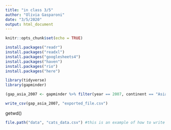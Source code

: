 ```yaml
---
title: "in class 3/5"
author: "Olivia Gasparoni"
date: "3/5/2020"
output: html_document
---
```


```r
knitr::opts_chunk$set(echo = TRUE)
```

```r
install.packages("readr")
install.packages("readxl")
install.packages("googlesheets4")
install.packages("haven")
install.packages("rio")
install.packages("here")

library(tidyverse)
library(gapminder)
```

```r
(gap_asia_2007 <- gapminder %>% filter(year == 2007, continent == "Asia"))
```

```r
write_csv(gap_asia_2007, "exported_file.csv")
```
 getwd()

```r
file.path("data", "cats_data.csv") #this is an example of how to write a relative code
```



